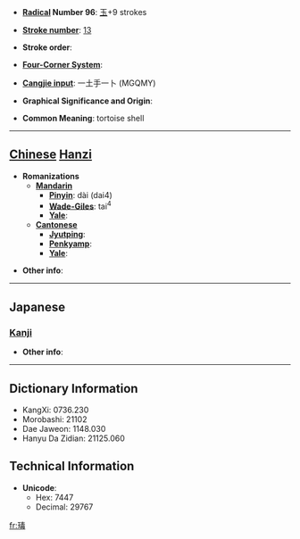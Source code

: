 * '''[[Wiktionary:Chinese radical index| Radical]] Number 96''': [[Wiktionary:Chinese radical index 玉|玉]]+9 strokes

* '''[[Wiktionary:Chinese total strokes index|Stroke number]]''': [[Wiktionary:Chinese total strokes index 13|13]]

* '''Stroke order''': 

* '''[[Wiktionary:Chinese four corner index|Four-Corner System]]''': 

* '''[[Wiktionary:Chinese Cangjie index|Cangjie input]]''': 一土手一卜 (MGQMY)

* '''Graphical Significance and Origin''': 

* '''Common Meaning''': tortoise shell

----

== [[Chinese]] [[Hanzi]] ==

* '''Romanizations'''
** '''[[Mandarin]]'''
*** '''[[Pinyin]]''': dài (dai4)
*** '''[[Wade-Giles]]''': tai<sup>4</sup>
*** '''[[Yale]]''': 
** '''[[Cantonese]]'''
*** '''[[Jyutping]]''':
*** '''[[Penkyamp]]''': 
*** '''[[Yale]]''': 

* '''Other info''': 

----

==Japanese==
===[[Kanji]]===
{{kanji|on readings=[[たい]] (tai)|kun readings=[[たいまい]] (taimai)}}

* '''Other info''':  

----

== Dictionary Information ==

* KangXi: 0736.230
* Morobashi: 21102
* Dae Jaweon: 1148.030
* Hanyu Da Zidian: 21125.060

== Technical Information ==

* '''Unicode''':
** Hex: 7447
** Decimal: 29767

[[fr:瑇]]